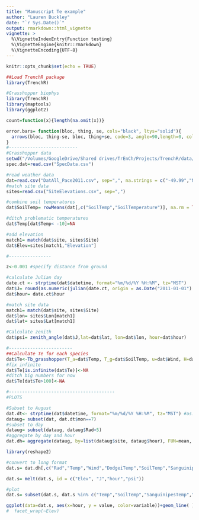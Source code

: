 ```yaml
---
title: "Manuscript Te example"
author: "Lauren Buckley"
date: "`r Sys.Date()`"
output: rmarkdown::html_vignette
vignette: >
  %\VignetteIndexEntry{Function testing}
  %\VignetteEngine{knitr::rmarkdown}
  %\VignetteEncoding{UTF-8}
---
```



```r
knitr::opts_chunk$set(echo = TRUE)
```

```r
##Load TrenchR package
library(TrenchR)
```


```r
#Grasshopper biophys
library(TrenchR)
library(maptools)
library(ggplot2)

count=function(x){length(na.omit(x))}

error.bars= function(bloc, thing, se, cols="black", ltys="solid"){
  arrows(bloc, thing-se, bloc, thing+se, code=3, angle=90,length=0, col=cols, lty=ltys)
}
#--------------------------
#Grasshopper data
setwd("/Volumes/GoogleDrive/Shared drives/TrEnCh/Projects/TrenchR/data/")
spec.dat=read.csv("SpecData.csv")

#read weather data
dat=read.csv("DatAll_Pace2011.csv", sep=",", na.strings = c("-49.99","NA"))
#match site data
sites=read.csv("SiteElevations.csv", sep=",")

#combine soil temperatures
dat$SoilTemp= rowMeans(dat[,c("SoilTemp","SoilTemperature")], na.rm = TRUE) 

#ditch problematic temperatures
dat$Temp[dat$Temp< -10]=NA

#add elevation
match1= match(dat$site, sites$Site)
dat$Elev=sites[match1,"Elevation"]

#----------------

z<-0.001 #specify distance from ground 

#calculate Julian day
date.ct <- strptime(dat$datetime, format="%m/%d/%Y %H:%M", tz="MST")
dat$J= round(as.numeric(julian(date.ct, origin = as.Date("2011-01-01") )))
dat$hour= date.ct$hour

#match site data
match1= match(dat$site, sites$Site) 
dat$lon= sites$Lon[match1]
dat$lat= sites$Lat[match1]

#Calculate zenith
dat$psi= zenith_angle(dat$J,lat=dat$lat, lon=dat$lon, hour=dat$hour)

#------------------------
##Calculate Te for each species
dat$Te<-Tb_grasshopper(T_a=dat$Temp, T_g=dat$SoilTemp, u=dat$Wind, H=dat$Rad, K_t=0.7, psi=dat$psi, L=21.1, Acondfact=0.3)
#fix infinite
dat$Te[is.infinite(dat$Te)]<-NA
#ditch big numbers for now
dat$Te[dat$Te>100]<-NA

#----------------------------------------
#PLOTS

#Subset to August
dat.dt<- strptime(dat$datetime, format="%m/%d/%Y %H:%M", tz="MST") #as.Date
dataug= subset(dat, dat.dt$mon==7)
#subset to day
dataug= subset(dataug, dataug$Rad>5)
#aggregate by day and hour
dat.dh= aggregate(dataug, by=list(dataug$site, dataug$hour), FUN=mean, na.rm=TRUE)

```

```r
library(reshape2)

#convert to long format
dat.s= dat.dh[,c("Rad","Temp","Wind","DodgeiTemp","SoilTemp","SanguinipesTemp","BivatatusTemp","Elev","J", "hour","psi","Te")]

dat.s= melt(dat.s, id = c("Elev", "J","hour","psi"))

#plot
dat.s= subset(dat.s, dat.s %in% c("Temp","SoilTemp","SanguinipesTemp","Te") )

ggplot(data=dat.s, aes(x=hour, y = value, color=variable))+geom_line( ) #+
#  facet_wrap(~Elev)

```

